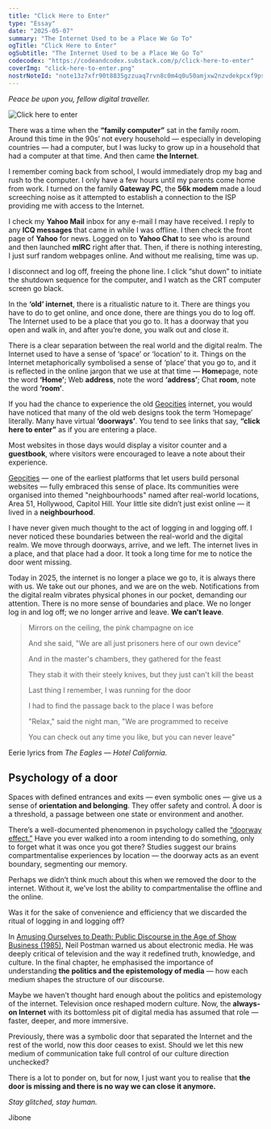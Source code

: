 ```yaml
---
title: "Click Here to Enter"
type: "Essay"
date: "2025-05-07"
summary: "The Internet Used to be a Place We Go To"
ogTitle: "Click Here to Enter"
ogSubtitle: "The Internet Used to be a Place We Go To"
codecodex: "https://codeandcodex.substack.com/p/click-here-to-enter"
coverImg: "click-here-to-enter.png"
nostrNoteId: "note13z7xfr90t8835gzzuaq7rvn8c0m4q0u50amjxw2nzvdekpcxf9psl9h9gs"
---
```


_Peace be upon you, fellow digital traveller._

![Click here to enter](/imgs/essays/click-here-to-enter.png)

There was a time when the **“family computer”** sat in the family room. Around this time in the 90s’ not every household — especially in developing countries — had a computer, but I was lucky to grow up in a household that had a computer at that time. And then came **the Internet**.

I remember coming back from school, I would immediately drop my bag and rush to the computer. I only have a few hours until my parents come home from work. I turned on the family **Gateway PC**, the **56k modem** made a loud screeching noise as it attempted to establish a connection to the ISP providing me with access to the Internet.

I check my **Yahoo Mail** inbox for any e-mail I may have received. I reply to any **ICQ messages** that came in while I was offline. I then check the front page of **Yahoo** for news. Logged on to **Yahoo Chat** to see who is around and then launched **mIRC** right after that. Then, if there is nothing interesting, I just surf random webpages online. And without me realising, time was up.

I disconnect and log off, freeing the phone line. I click “shut down” to initiate the shutdown sequence for the computer, and I watch as the CRT computer screen go black.

In the **‘old’ internet**, there is a ritualistic nature to it. There are things you have to do to get online, and once done, there are things you do to log off. The Internet used to be a place that you go to. It has a doorway that you open and walk in, and after you’re done, you walk out and close it.

There is a clear separation between the real world and the digital realm. The Internet used to have a sense of ‘space’ or ‘location’ to it. Things on the Internet metaphorically symbolised a sense of ‘place’ that you go to, and it is reflected in the online jargon that we use at that time — **Home**page, note the word **‘Home’**; Web **address**, note the word **‘address’**; Chat **room**, note the word **‘room’**.

If you had the chance to experience the old [Geocities](https://en.wikipedia.org/wiki/GeoCities) internet, you would have noticed that many of the old web designs took the term ‘Homepage’ literally. Many have virtual **‘doorways’**. You tend to see links that say, **“click here to enter”** as if you are entering a place.

Most websites in those days would display a visitor counter and a **guestbook**, where visitors were encouraged to leave a note about their experience.

[Geocities](https://en.wikipedia.org/wiki/GeoCities) — one of the earliest platforms that let users build personal websites — fully embraced this sense of place. Its communities were organised into themed "neighbourhoods" named after real-world locations, Area 51, Hollywood, Capitol Hill. Your little site didn’t just exist online — it lived in a **neighbourhood**.

I have never given much thought to the act of logging in and logging off. I never noticed these boundaries between the real-world and the digital realm. We move through doorways, arrive, and we left. The internet lives in a place, and that place had a door. It took a long time for me to notice the door went missing.

Today in 2025, the internet is no longer a place we go to, it is always there with us. We take out our phones, and we are on the web. Notifications from the digital realm vibrates physical phones in our pocket, demanding our attention. There is no more sense of boundaries and place. We no longer log in and log off; we no longer arrive and leave. **We can’t leave**.

> Mirrors on the ceiling, the pink champagne on ice
> 
> And she said, "We are all just prisoners here of our own device"
> 
> And in the master's chambers, they gathered for the feast
> 
> They stab it with their steely knives, but they just can't kill the beast
> 
> Last thing I remember, I was running for the door
> 
> I had to find the passage back to the place I was before
> 
> "Relax," said the night man, "We are programmed to receive
> 
> You can check out any time you like, but you can never leave"

Eerie lyrics from _The Eagles — Hotel California._

## Psychology of a door

Spaces with defined entrances and exits — even symbolic ones — give us a sense of **orientation and belonging**. They offer safety and control. A door is a threshold, a passage between one state or environment and another.

There’s a well-documented phenomenon in psychology called the [“doorway effect.”](https://en.wikipedia.org/wiki/Doorway_effect) Have you ever walked into a room intending to do something, only to forget what it was once you got there? Studies suggest our brains compartmentalise experiences by location — the doorway acts as an event boundary, segmenting our memory.

Perhaps we didn’t think much about this when we removed the door to the internet. Without it, we’ve lost the ability to compartmentalise the offline and the online.

Was it for the sake of convenience and efficiency that we discarded the ritual of logging in and logging off?

In [Amusing Ourselves to Death: Public Discourse in the Age of Show Business (1985)](https://jshamsul.com/bookshelf/neil-postman-amusing-ourselves-to-death), Neil Postman warned us about electronic media. He was deeply critical of television and the way it redefined truth, knowledge, and culture. In the final chapter, he emphasised the importance of understanding **the politics and the epistemology of media** — how each medium shapes the structure of our discourse.

Maybe we haven’t thought hard enough about the politics and epistemology of the internet. Television once reshaped modern culture. Now, the **always-on Internet** with its bottomless pit of digital media has assumed that role — faster, deeper, and more immersive.

Previously, there was a symbolic door that separated the Internet and the rest of the world, now this door ceases to exist. Should we let this new medium of communication take full control of our culture direction unchecked?

There is a lot to ponder on, but for now, I just want you to realise that **the door is missing and there is no way we can close it anymore.**

_Stay glitched, stay human._

Jibone
